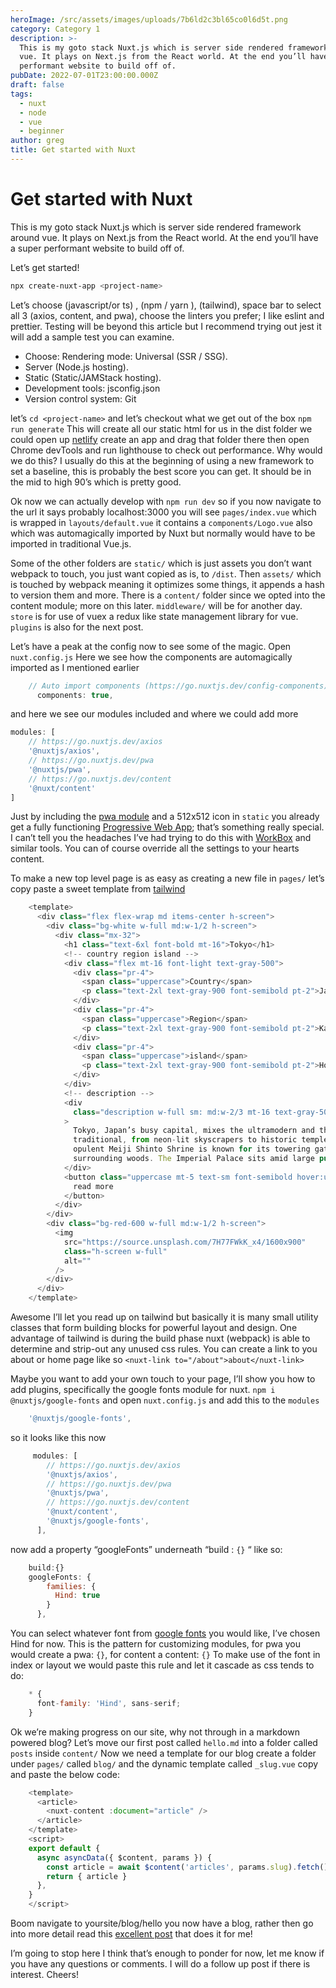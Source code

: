 ```yaml
---
heroImage: /src/assets/images/uploads/7b6ld2c3bl65co0l6d5t.png
category: Category 1
description: >-
  This is my goto stack Nuxt.js which is server side rendered framework around
  vue. It plays on Next.js from the React world. At the end you’ll have a super
  performant website to build off of.
pubDate: 2022-07-01T23:00:00.000Z
draft: false
tags:
  - nuxt
  - node
  - vue
  - beginner
author: greg
title: Get started with Nuxt
---
```


# Get started with Nuxt

This is my goto stack Nuxt.js which is server side rendered framework around vue. It plays on Next.js from the React world. At the end you’ll have a super performant website to build off of.

Let’s get started!

```bash
npx create-nuxt-app <project-name>
```

Let’s choose (javascript/or ts) , (npm / yarn ), (tailwind), space bar to select all 3 (axios, content, and pwa), choose the linters you prefer; I like eslint and prettier. Testing will be beyond this article but I recommend trying out jest it will add a sample test you can examine.

- Choose: Rendering mode: Universal (SSR / SSG).
- Server (Node.js hosting).
- Static (Static/JAMStack hosting).
- Development tools: jsconfig.json
- Version control system: Git

let’s `cd <project-name>` and let’s checkout what we get out of the box `npm run generate`
This will create all our static html for us in the dist folder we could open up [netlify](https://app.netlify.com/) create an app and drag that folder there then open Chrome devTools and run lighthouse to check out performance. Why would we do this? I usually do this at the beginning of using a new framework to set a baseline, this is probably the best score you can get. It should be in the mid to high 90’s which is pretty good.

Ok now we can actually develop with `npm run dev` so if you now navigate to the url it says probably localhost:3000 you will see `pages/index.vue` which is wrapped in `layouts/default.vue` it contains a `components/Logo.vue` also which was automagically imported by Nuxt but normally would have to be imported in traditional Vue.js.

Some of the other folders are `static/` which is just assets you don’t want webpack to touch, you just want copied as is, to `/dist`. Then `assets/` which is touched by webpack meaning it optimizes some things, it appends a hash to version them and more. There is a `content/` folder since we opted into the content module; more on this later. `middleware/` will be for another day. `store` is for use of vuex a redux like state management library for vue. `plugins` is also for the next post.

Let’s have a peak at the config now to see some of the magic. Open `nuxt.config.js`
Here we see how the components are automagically imported as I mentioned earlier

```javascript
    // Auto import components (https://go.nuxtjs.dev/config-components)
      components: true,
```

and here we see our modules included and where we could add more

```js
modules: [
	// https://go.nuxtjs.dev/axios
	'@nuxtjs/axios',
	// https://go.nuxtjs.dev/pwa
	'@nuxtjs/pwa',
	// https://go.nuxtjs.dev/content
	'@nuxt/content'
]
```

Just by including the [pwa module](https://pwa.nuxtjs.org/) and a 512x512 icon in `static` you already get a fully functioning [Progressive Web App](https://web.dev/progressive-web-apps/); that’s something really special. I can’t tell you the headaches I’ve had trying to do this with [WorkBox](https://developers.google.com/web/tools/workbox) and similar tools. You can of course override all the settings to your hearts content.

To make a new top level page is as easy as creating a new file in `pages/` let’s copy paste a sweet template from [tailwind](https://tailwindcomponents.com/component/hero-component)

```javascript
    <template>
      <div class="flex flex-wrap md items-center h-screen">
        <div class="bg-white w-full md:w-1/2 h-screen">
          <div class="mx-32">
            <h1 class="text-6xl font-bold mt-16">Tokyo</h1>
            <!-- country region island -->
            <div class="flex mt-16 font-light text-gray-500">
              <div class="pr-4">
                <span class="uppercase">Country</span>
                <p class="text-2xl text-gray-900 font-semibold pt-2">Japan</p>
              </div>
              <div class="pr-4">
                <span class="uppercase">Region</span>
                <p class="text-2xl text-gray-900 font-semibold pt-2">Kanto</p>
              </div>
              <div class="pr-4">
                <span class="uppercase">island</span>
                <p class="text-2xl text-gray-900 font-semibold pt-2">Honshu</p>
              </div>
            </div>
            <!-- description -->
            <div
              class="description w-full sm: md:w-2/3 mt-16 text-gray-500 text-sm"
            >
              Tokyo, Japan’s busy capital, mixes the ultramodern and the
              traditional, from neon-lit skyscrapers to historic temples. The
              opulent Meiji Shinto Shrine is known for its towering gate and
              surrounding woods. The Imperial Palace sits amid large public gardens
            </div>
            <button class="uppercase mt-5 text-sm font-semibold hover:underline">
              read more
            </button>
          </div>
        </div>
        <div class="bg-red-600 w-full md:w-1/2 h-screen">
          <img
            src="https://source.unsplash.com/7H77FWkK_x4/1600x900"
            class="h-screen w-full"
            alt=""
          />
        </div>
      </div>
    </template>
```

Awesome I’ll let you read up on tailwind but basically it is many small utility classes that form building blocks for powerful layout and design. One advantage of tailwind is during the build phase nuxt (webpack) is able to determine and strip-out any unused css rules. You can create a link to you about or home page like so `<nuxt-link to="/about">about</nuxt-link>`

Maybe you want to add your own touch to your page, I’ll show you how to add plugins, specifically the google fonts module for nuxt. `npm i @nuxtjs/google-fonts`
and open `nuxt.config.js` and add this to the `modules`

```javascript
    '@nuxtjs/google-fonts',
```

so it looks like this now

```js
     modules: [
        // https://go.nuxtjs.dev/axios
        '@nuxtjs/axios',
        // https://go.nuxtjs.dev/pwa
        '@nuxtjs/pwa',
        // https://go.nuxtjs.dev/content
        '@nuxt/content',
        '@nuxtjs/google-fonts',
      ],
```

now add a property “googleFonts” underneath “build : `{}` “ like so:

```javascript
    build:{}
    googleFonts: {
        families: {
          Hind: true
        }
      },
```

You can select whatever font from [google fonts](https://fonts.google.com/) you would like, I’ve chosen Hind for now. This is the pattern for customizing modules, for pwa you would create a pwa: `{}`, for content a content: `{}`
To make use of the font in index or layout we would paste this rule and let it cascade as css tends to do:

```javascript
    * {
      font-family: 'Hind', sans-serif;
    }
```

Ok we’re making progress on our site, why not through in a markdown powered blog? Let’s move our first post called `hello.md` into a folder called `posts` inside `content/` Now we need a template for our blog create a folder under `pages/` called `blog/` and the dynamic template called `_slug.vue` copy and paste the below code:

```javascript
    <template>
      <article>
        <nuxt-content :document="article" />
      </article>
    </template>
    <script>
    export default {
      async asyncData({ $content, params }) {
        const article = await $content('articles', params.slug).fetch()
        return { article }
      },
    }
    </script>
```

Boom navigate to yoursite/blog/hello you now have a blog, rather then go into more detail read this [excellent post](https://nuxtjs.org/blog/creating-blog-with-nuxt-content) that does it for me!

I’m going to stop here I think that’s enough to ponder for now, let me know if you have any questions or comments. I will do a follow up post if there is interest. Cheers!
